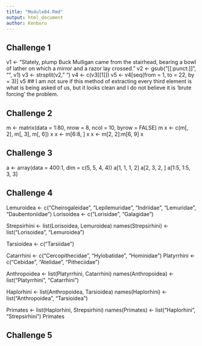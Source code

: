 ```yaml
---
title: "Module04.Rmd"
output: html_document
author: Kenboru
---
```


## Challenge 1
v1 <- "Stately, plump Buck Mulligan came from the stairhead, bearing a bowl of lather on which a mirror and a razor lay crossed."
v2 <- gsub("[[:punct:]]", "", v1)
v3 <- strsplit(v2, " ")
v4 <- c(v3[[1]])
v5 <- v4[seq(from = 1, to = 22, by = 3)]
v5
## I am not sure if this method of extracting every third element is what is being asked of us, but it looks clean and I do not believe it is 'brute forcing' the problem.

## Challenge 2
m <- matrix(data = 1:80, nrow = 8, ncol = 10, byrow = FALSE)
m
x <- c(m[, 2], m[, 3], m[, 6])
x
x <- m[6:8, ]
x
x <- m[2, 2]:m[6, 9]
x

## Challenge 3
a <- array(data = 400:1, dim = c(5, 5, 4, 4))
a[1, 1, 1, 2]
a[2, 3, 2, ]
a[1:5, 1:5, 3, 3]

## Challenge 4
Lemuroidea <- c("Cheirogaleidae", "Lepilemuridae", "Indriidae", "Lemuridae", "Daubentoniidae")
Lorisoidea <- c("Lorisidae", "Galagidae")

Strepsirhini <- list(Lorisoidea, Lemuroidea)
names(Strepsirhini) <- list("Lorisoidea", "Lemuroidea")

Tarsioidea <- c("Tarsiidae")

Catarrhini <- c("Cercopithecidae", "Hylobatidae", "Hominidae")
Platyrrhini <- c("Cebidae", "Atelidae", "Pitheciidae")

Anthropoidea <- list(Platyrrhini, Catarrhini)
names(Anthropoidea) <- list("Platyrrhini", "Catarrhini")

Haplorhini <- list(Anthropoidea, Tarsioidea)
names(Haplorhini) <- list("Anthropoidea", "Tarsioidea")

Primates <- list(Haplorhini, Strepsirhini)
names(Primates) <- list("Haplorhini", "Strepsirhini")
Primates

## Challenge 5
